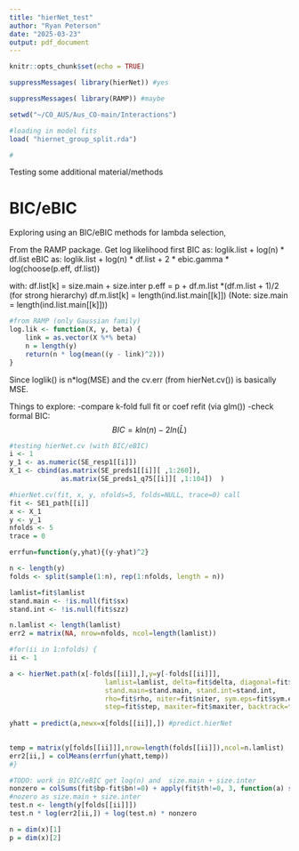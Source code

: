 ---
title: "hierNet_test"
author: "Ryan Peterson"
date: "2025-03-23"
output: pdf_document
---

```{r setup, include=FALSE}
knitr::opts_chunk$set(echo = TRUE)
```


```{r library}
suppressMessages( library(hierNet)) #yes

suppressMessages( library(RAMP)) #maybe


```

```{r data_functions}
setwd("~/CO_AUS/Aus_CO-main/Interactions")

#loading in model fits
load( "hiernet_group_split.rda")

#
```


Testing some additional material/methods


# BIC/eBIC

Exploring using an BIC/eBIC methods for lambda selection,

From the RAMP package.
Get log likelihood first
BIC as:
loglik.list + log(n) * df.list
eBIC as:
loglik.list + log(n) * df.list + 2 * ebic.gamma * 
        log(choose(p.eff, df.list))

with: 
 df.list[k] = size.main + size.inter
 p.eff = p + df.m.list *(df.m.list + 1)/2 (for strong hierarchy)
  df.m.list[k] = length(ind.list.main[[k]])
  (Note: size.main = length(ind.list.main[[k]]))
  
```{r functions}
#from RAMP (only Gaussian family)
log.lik <- function(X, y, beta) {
    link = as.vector(X %*% beta)
    n = length(y) 
    return(n * log(mean((y - link)^2)))  
}
```

Since loglik() is n*log(MSE) and the cv.err (from hierNet.cv()) is basically MSE.

Things to explore:
-compare k-fold full fit or coef refit (via glm()) 
-check formal BIC:
$$BIC = k ln(n) - 2 ln(\hat{L})$$
  
```{r}
#testing hierNet.cv (with BIC/eBIC)
i <- 1
y_1 <- as.numeric(SE_resp1[[i]])
X_1 <- cbind(as.matrix(SE_preds1[[i]][ ,1:260]),
             as.matrix(SE_preds1_q75[[i]][ ,1:104])  )

#hierNet.cv(fit, x, y, nfolds=5, folds=NULL, trace=0) call
fit <- SE1_path[[i]]
x <- X_1
y <- y_1
nfolds <- 5
trace = 0

errfun=function(y,yhat){(y-yhat)^2}

n <- length(y)
folds <- split(sample(1:n), rep(1:nfolds, length = n))

lamlist=fit$lamlist
stand.main <- !is.null(fit$sx)
stand.int <- !is.null(fit$szz)

n.lamlist <- length(lamlist)
err2 = matrix(NA, nrow=nfolds, ncol=length(lamlist))

#for(ii in 1:nfolds) {
ii <- 1

a <- hierNet.path(x[-folds[[ii]],],y=y[-folds[[ii]]], 
                        lamlist=lamlist, delta=fit$delta, diagonal=fit$diagonal, strong=fit$strong, trace=trace,
                        stand.main=stand.main, stand.int=stand.int,
                        rho=fit$rho, niter=fit$niter, sym.eps=fit$sym.eps, # ADMM parameters (which will be NULL if strong=F)
                        step=fit$step, maxiter=fit$maxiter, backtrack=fit$backtrack, tol=fit$tol) # GG descent params
      
yhatt = predict(a,newx=x[folds[[ii]],]) #predict.hierNet

    
temp = matrix(y[folds[[ii]]],nrow=length(folds[[ii]]),ncol=n.lamlist)
err2[ii,] = colMeans(errfun(yhatt,temp))
#}

#TODO: work in BIC/eBIC get log(n) and  size.main + size.inter
nonzero = colSums(fit$bp-fit$bn!=0) + apply(fit$th!=0, 3, function(a) sum(diag(a)) + sum((a+t(a)!=0)[upper.tri(a)]))
#nozero as size.main + size.inter
test.n <- length(y[folds[[ii]]])
test.n * log(err2[ii,]) + log(test.n) * nonzero

```



```{r test_block}
n = dim(x)[1]
p = dim(x)[2]
```

